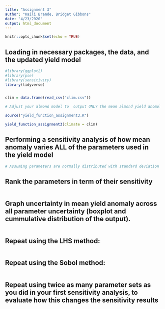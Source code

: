 ```yaml
---
title: "Assignment 3"
author: "Kaili Brande, Bridget Gibbons"
date: "4/23/2020"
output: html_document
---
```


```r
knitr::opts_chunk$set(echo = TRUE)
```

## Loading in necessary packages, the data, and the updated yield model

```r


#library(ggplot2)
#library(pse)
#library(sensitivity)
library(tidyverse)


clim = data.frame(read_csv("clim.csv"))

```

```r

# Adjust your almond model to  output ONLY the mean almond yield anomoly IF the users sets parameter (e.g mean_only = TRUE))

source("yield_function_assignment3.R")

yield_function_assignment3(climate = clim)

```

## Performing a sensitivity analysis of how mean anomaly varies ALL of the parameters used in the yield model 

```r

# Assuming parameters are normally distributed with standard deviation of 20% mean value


```

## Rank the parameters in term of their sensitivity

```r

```

## Graph uncertainty in mean yield anomaly across all parameter uncertainty (boxplot and cummulative distribution of the output).

```r


```

## Repeat using the LHS method:

```r

```

## Repeat using the Sobol method:

```r

```

## Repeat using twice as many parameter sets as you did in your first sensitivity analysis, to evaluate how this changes the sensitivity results

```r

```

## 